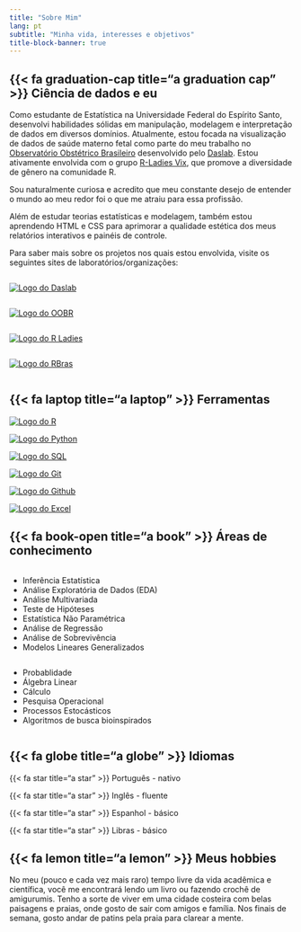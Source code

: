 ```yaml
---
title: "Sobre Mim"
lang: pt
subtitle: "Minha vida, interesses e objetivos"
title-block-banner: true
---
```


## {{< fa graduation-cap title="a graduation cap" >}} Ciência de dados e eu

Como estudante de Estatística na Universidade Federal do Espírito Santo, desenvolvi habilidades sólidas em manipulação, modelagem e interpretação de dados em diversos domínios. Atualmente, estou focada na visualização de dados de saúde materno fetal como parte do meu trabalho no [Observatório Obstétrico Brasileiro](https://observatorioobstetricobr.org/) desenvolvido pelo [Daslab](https://daslab-ufes.github.io/). Estou ativamente envolvida com o grupo [R-Ladies Vix](https://rladies.org/), que promove a diversidade de gênero na comunidade R.

Sou naturalmente curiosa e acredito que meu constante desejo de entender o mundo ao meu redor foi o que me atraiu para essa profissão.

Além de estudar teorias estatísticas e modelagem, também estou aprendendo HTML e CSS para aprimorar a qualidade estética dos meus relatórios interativos e painéis de controle.

Para saber mais sobre os projetos nos quais estou envolvida, visite os seguintes sites de laboratórios/organizações:

::: column-container
::: column
[<img src="images/daslab_logo.png" alt="Logo do Daslab" class="daslab_logo"/>](https://daslab-ufes.github.io/)
:::

::: column
[<img src="images/oobr_logo.png" alt="Logo do OOBR" class="oobr_logo"/>](https://observatorioobstetricobr.org/)
:::
:::

::: column-container
::: column
[<img src="images/r-ladiesvix_logo.png" alt="Logo do R Ladies" class="rladies_logo"/>](https://rladies.org/)
:::

::: column
[<img src="images/Rbras_2025_logo.png" alt="Logo do RBras" class="rbras_logo"/>](https://www.rbras.org.br/)
:::
:::

## {{< fa laptop title="a laptop" >}} Ferramentas

::: column-container
::: column1
[<img src="images/R_logo.png" alt="Logo do R" class="r_logo"/>](https://www.r-project.org/)
:::

::: column1
[<img src="images/python_logo.png" alt="Logo do Python" class="python_logo"/>](https://www.python.org/)
:::

::: column1
[<img src="images/postgresql_logo.png" alt="Logo do SQL" class="sql_logo"/>](https://www.postgresql.org/)
:::
:::

::: column-container
::: column1
[<img src="images/git_logo.png" alt="Logo do Git" class="git_logo"/>](https://git-scm.com/)
:::

::: column1
[<img src="images/github_logo.png" alt="Logo do Github" class="github_logo"/>](https://www.github.com/)
:::

::: column1
[<img src="images/excel_logo.png" alt="Logo do Excel" class="excel_logo"/>](https://www.microsoft.com/en-us/microsoft-365/excel)
:::
:::

## {{< fa book-open title="a book" >}} Áreas de conhecimento

::: column-container
::: column
-   Inferência Estatística
-   Análise Exploratória de Dados (EDA)
-   Análise Multivariada
-   Teste de Hipóteses
-   Estatística Não Paramétrica
-   Análise de Regressão
-   Análise de Sobrevivência
-   Modelos Lineares Generalizados
:::

::: column
-   Probablidade
-   Álgebra Linear
-   Cálculo
-   Pesquisa Operacional
-   Processos Estocásticos
-   Algoritmos de busca bioinspirados
:::
:::

## {{< fa globe title="a globe" >}} Idiomas

{{< fa star title="a star" >}} Português - nativo

{{< fa star title="a star" >}} Inglês - fluente

{{< fa star title="a star" >}} Espanhol - básico

{{< fa star title="a star" >}} Libras - básico

## {{< fa lemon title="a lemon" >}} Meus hobbies

No meu (pouco e cada vez mais raro) tempo livre da vida acadêmica e científica, você me encontrará lendo um livro ou fazendo crochê de amigurumis. Tenho a sorte de viver em uma cidade costeira com belas paisagens e praias, onde gosto de sair com amigos e família. Nos finais de semana, gosto andar de patins pela praia para clarear a mente.